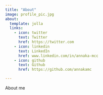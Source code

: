 ```yaml
---
title: "About"
image: profile_pic.jpg
about:
  template: jolla
  links:
    - icon: twitter
      text: Twitter
      href: https://twitter.com
    - icon: linkedin
      text: LinkedIn
      href: www.linkedin.com/in/annaka-mcc
    - icon: github
      text: Github
      href: https://github.com/annakamc

---
```


About me
